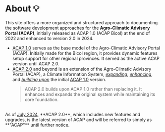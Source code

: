 
# About 💡

This site offers a more organized and structured approach to documenting the software development approaches for the **Agro-Climatic Advisory Portal (ACAP)**, initially released as ACAP 1.0 (ACAP Bicol) at the end of 2022 and enhanced to version 2.0 in 2024.

- [ACAP 1.0](/changelog/#version-1-acap-10) serves as the base model of the Agro-Climatic Advisory Portal (ACAP). Initially made for the Bicol region, it provides dynamic features setup support for other regional provinces. It served as the active ACAP version until ACAP 2.0.
- [ACAP 2.0](/changelog/#version-2-acap-20) and beyond is an extension of the Agro-Climatic Advisory Portal (ACAP), a Climate Information System, <u><i>expanding</i></u>, <u><i>enhancing</i></u>, and <u><i>building upon</i></u> the initial [ACAP 1.0](#version-1-acap-10) version.
   > ACAP 2.0 builds upon ACAP 1.0 rather than replacing it. It enhances and expands the original system while maintaining its core foundation.

<br />

<Callout>
As of <u>July 2024</u>, **ACAP 2.0**, which includes new features and upgrades, is the latest version of ACAP and will be referred to simply as **"ACAP"** until further notice.
</Callout>
